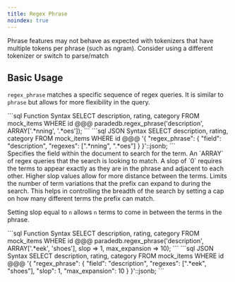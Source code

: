 ```yaml
---
title: Regex Phrase
noindex: true
---
```


<Note>
Phrase features may not behave as expected with tokenizers that have multiple tokens
per phrase (such as ngram). Consider using a different tokenizer or switch to 
parse/match
</Note>

## Basic Usage

`regex_phrase` matches a specific sequence of regex queries. It is similar to `phrase` but allows for more flexibility in the query.

<CodeGroup>
```sql Function Syntax
SELECT description, rating, category
FROM mock_items
WHERE id @@@ paradedb.regex_phrase('description', ARRAY['.*nning', '.*oes']);
```
```sql JSON Syntax
SELECT description, rating, category
FROM mock_items
WHERE id @@@
'{
    "regex_phrase": {
        "field": "description",
        "regexes": [".*nning", ".*oes"]
    }
}'::jsonb;
```
</CodeGroup>

<div className="mt-8" />

<ParamField body="field" required>
  Specifies the field within the document to search for the term.
</ParamField>
<ParamField body="regexes" required>
  An `ARRAY` of regex queries that the search is looking to match.
</ParamField>
<ParamField body="slop" default={0}>
  A slop of `0` requires the terms to appear exactly as they are in the phrase
  and adjacent to each other. Higher slop values allow for more distance between
  the terms.
</ParamField>
<ParamField body="max_expansions">
  Limits the number of term variations that the prefix can expand to during the
  search. This helps in controlling the breadth of the search by setting a cap
  on how many different terms the prefix can match.
</ParamField>

Setting slop equal to `n` allows `n` terms to come in between the terms in the phrase.

<CodeGroup>
```sql Function Syntax
SELECT description, rating, category
FROM mock_items
WHERE id @@@ paradedb.regex_phrase('description', ARRAY['.*eek', 'shoes'], slop => 1, max_expansion => 10);
```
```sql JSON Syntax
SELECT description, rating, category
FROM mock_items
WHERE id @@@
'{
    "regex_phrase": {
        "field": "description",
        "regexes": [".*eek", "shoes"],
        "slop": 1,
        "max_expansion": 10
    }
}'::jsonb;
```
</CodeGroup>
